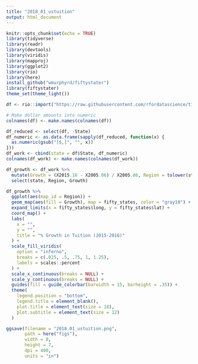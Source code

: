 ```yaml
---
title: "2018_01_ustuition"
output: html_document
---
```


```r
knitr::opts_chunk$set(echo = TRUE)
library(tidyverse)
library(readr)
library(devtools)
library(viridis)
library(mapproj)
library(ggplot2)
library(rio)
library(here)
install_github("wmurphyrd/fiftystater")
library(fiftystater)
theme_set(theme_light())
```

```r
df <- rio::import("https://raw.githubusercontent.com/rfordatascience/tidytuesday/master/data/2018/2018-04-02/us_avg_tuition.xlsx")
```

```r
# Make dollar amounts into numeric
colnames(df) <- make.names(colnames(df))

df_reduced <- select(df, -State)
df_numeric <- as.data.frame(sapply(df_reduced, function(x) {
  as.numeric(gsub("[$,]", "", x))
}))
df_work <- cbind(state = df$State, df_numeric)
colnames(df_work) <- make.names(colnames(df_work))
```

```r
df_growth <- df_work %>%
  mutate(Growth = (X2015.16 - X2005.06) / X2005.06, Region = tolower(state)) %>%
  select(state, Region, Growth)

df_growth %>%
  ggplot(aes(map_id = Region)) +
  geom_map(aes(fill = Growth), map = fifty_states, color = "gray10") +
  expand_limits(x = fifty_states$long, y = fifty_states$lat) +
  coord_map() +
  labs(
    x = "",
    y = "",
    title = "% Growth in Tuition (2015-2016)"
  ) +
  scale_fill_viridis(
    option = "inferno",
    breaks = c(.025, .5, .75, 1, 1.25),
    labels = scales::percent
  ) +
  scale_x_continuous(breaks = NULL) +
  scale_y_continuous(breaks = NULL) +
  guides(fill = guide_colorbar(barwidth = 15, barheight = .35)) +
  theme(
    legend.position = "bottom",
    legend.title = element_blank(),
    plot.title = element_text(size = 18),
    plot.subtitle = element_text(size = 12)
  )

ggsave(filename = "2018_01_ustuition.png",
       path = here("figs"),
       width = 8,
       height = 7,
       dpi = 400,
       units = "in")
```
